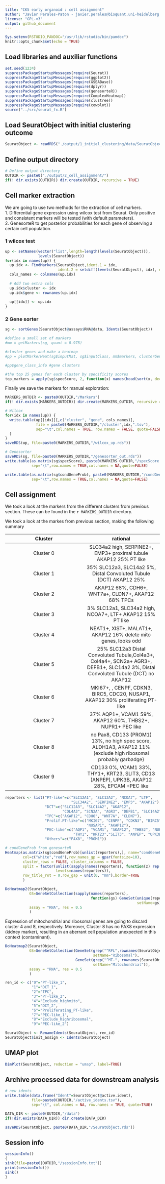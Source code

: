 ```yaml
---
title: "CK5 early organoid : cell assignment"
author: "Javier Perales-Paton - javier.perales@bioquant.uni-heidelberg.de"
license: "GPL-v3"
output: github_document
---
```



```r
Sys.setenv(RSTUDIO_PANDOC="/usr/lib/rstudio/bin/pandoc")
knitr::opts_chunk$set(echo = TRUE)
```

## Load libraries and auxiliar functions
```r
set.seed(1234)
suppressPackageStartupMessages(require(Seurat))
suppressPackageStartupMessages(require(ggplot2))
suppressPackageStartupMessages(require(GSEABase))
suppressPackageStartupMessages(require(dplyr))
suppressPackageStartupMessages(require(genesorteR))
suppressPackageStartupMessages(require(ComplexHeatmap))
suppressPackageStartupMessages(require(clustree))
suppressPackageStartupMessages(require(cowplot))
source("../src/seurat_fx.R")
```

## Load SeuratObject with initial clustering outcome
```r
SeuratObject <- readRDS("./output/1_initial_clustering/data/SeuratObject.rds")
```
## Define output directory
```r
# Define output directory
OUTDIR <- paste0("./output/2_cell_assignment/")
if(! dir.exists(OUTDIR)) dir.create(OUTDIR, recursive = TRUE)
```

## Cell marker extraction
We are going to use two methods for the extraction of cell markers.   
1. Differential gene expression using wilcox test from Seurat. Only positive
   and consistent markers will be tested (with default parameters).   
2. GenesorteR to get posterior probabilities for each gene of observing a certain
cell population.

### 1 wilcox test

```r
up <- setNames(vector("list",length=length(levels(SeuratObject))), 
               levels(SeuratObject))
for(idx in names(up)) {
  up.idx <- FindMarkers(SeuratObject,ident.1 = idx, 
                        ident.2 = setdiff(levels(SeuratObject), idx), only.pos=T)
  cols_names <- colnames(up.idx)
  
  # Add two extra cols
  up.idx$cluster <- idx
  up.idx$gene <- rownames(up.idx)
  
  up[[idx]] <- up.idx
}
```

### 2 Gene sorter

```r
sg <- sortGenes(SeuratObject@assays$RNA@data, Idents(SeuratObject))

#define a small set of markers
#mm = getMarkers(sg, quant = 0.975)

#cluster genes and make a heatmap
#pp = plotMarkerHeat(sg$inputMat, sg$inputClass, mm$markers, clusterGenes=TRUE, outs = TRUE)

#pp$gene_class_info #gene clusters

#the top 25 genes for each cluster by specificity scores
top_markers = apply(sg$specScore, 2, function(x) names(head(sort(x, decreasing = TRUE), n = 25)))

```

Finally we save the markers for manual exploration:

```r
MARKERS_OUTDIR <- paste0(OUTDIR,"/Markers")
if(! dir.exists(MARKERS_OUTDIR)) dir.create(MARKERS_OUTDIR, recursive = TRUE)

# Wilcox
for(idx in names(up)) {
  write.table(up[[idx]][,c("cluster", "gene", cols_names)],
              file = paste0(MARKERS_OUTDIR,"/cluster",idx,".tsv"),
              sep="\t",col.names = TRUE, row.names = FALSE, quote=FALSE
  )
}
saveRDS(up, file=paste0(MARKERS_OUTDIR,"/wilcox_up.rds"))

# Genesorter
saveRDS(sg, file=paste0(MARKERS_OUTDIR,"/genesorter_out.rds"))
write.table(as.matrix(sg$specScore), paste0(MARKERS_OUTDIR,"/specScore.tsv"),
            sep="\t",row.names = TRUE,col.names = NA,quote=FALSE)

write.table(as.matrix(sg$condGeneProb), paste0(MARKERS_OUTDIR,"/condGeneProb.tsv"),
            sep="\t",row.names = TRUE,col.names = NA,quote=FALSE)
```


## Cell assignment
We took a look at the markers from the different clusters from previous section. These can be found in the `r MARKERS_OUTDIR` directory.

We took a look at the markes from previous section, making the following summary

| Cluster | rational |
|:---:|:---:|
| Cluster 0 | SLC34a2 high, SERPINE2+, EMP3+ proximal tubule  AKAP12 25% PT like |
| Cluster 1 | 35% SLC12a3, SLC14a2 5%, Distal Convoluted Tubule (DCT) AKAP12 25% |
| Cluster 2 | AKAP12 68%, CDH6+, WNT7a+, CLDN7+, AKAP12 68% TPCs |
| Cluster 3 | 3% SLC12a1, SLC34a2 high, NCOA7+, LTF+ AKAP12 15% PT like |
| Cluster 4 | NEAT1+, XIST+, MALAT1+, AKAP12 16% delete mito genes, looks odd |
| Cluster 5 | 25% SLC12a3 Distal Convoluted Tubule,Col4a3+, Col4a4+, SCN2a+ AGR3+, DEFB1+,  SLC14a2 3%, Distal Convoluted Tubule (DCT) no AKAP12 |
| Cluster 6 | MKI67+, , CENPF, CDKN3, BIRC5, CDC20, NUSAP1, AKAP12 30% proliferating PT-like |
| Cluster 7 | 37% AQP1+, VCAM1 59%, AKAP12 60%, THBS2+, NUPR1+ PEC like |
| Cluster 8 | no Pax8, CD133 (PROM1) 13%, no high spec score, ALDH1A3, AKAP12 11% (exclude high ribosomal probably garbadge) |
| Cluster 9 | CD133 0%, VCAM1 33%, THY1+, KRT23, SLIT3, CD13 (ANPEP), UPK3B, AKAP12 28%, EPCAM +PEC like |

```r
reporters <- list("PT-like"=c("SLC12A1", "SLC12A2", "NCOA7", "LTF",
                              "SLC34A2", "SERPINE2", "EMP3", "AKAP12"),
                  "DCT"=c("SLC12A3", "SLC14A2", "AKAP12",
                          "COL4A3", "SCN2A", "AGR3", "DEFB1", "SLC14A2"),
                  "TPC"=c("AKAP12", "CDH6", "WNT7A", "CLDN7"),
                  "Prolif.PT-like"=c("MKI67", "CENPF", "CDKN3", "BIRC5", "CDC20",
                                     "NUSAP1", "AKAP12"),
                  "PEC-like"=c("AQP1", "VCAM1", "AKAP12", "THBS2", "NUPR1",
                               "THY1", "KRT23","SLIT3", "ANPEP", "UPK3B"),
                  "Others"=c("PAX8", "PROM1"))
```

```r
# condGeneProb from genesorteR
Heatmap(as.matrix(sg$condGeneProb)[unlist(reporters),], name="condGeneProb",
        col=c("white","red"),row_names_gp = gpar(fontsize=10),
        cluster_rows = FALSE, cluster_columns = FALSE,
        split = factor(unlist(sapply(names(reporters), function(z) rep(z,length(reporters[[z]])))),
                       levels=names(reporters)),
        row_title_rot = 0,row_gap = unit(0, "mm"),border=TRUE
        )
```

```r
DoHeatmap2(SeuratObject, 
           GS=GeneSetCollection(sapply(names(reporters), 
                                       function(gs) GeneSet(unique(reporters[[gs]]), 
                                                            setName=gs))),
           assay = "RNA", res = 0.5
           )
```

Expression of mitochondrial and ribosomal genes are going to discard cluster 4 and 8, 
respectively. Moreover, Cluster 8 has no PAX8 expression (kidney marker), resulting in 
an aberrant cell population unexpected in this context (contaminant).

```r
DoHeatmap2(SeuratObject, 
           GS=GeneSetCollection(GeneSet(grep("^RPL",rownames(SeuratObject), value=TRUE), 
                                        setName="Ribosomal"),
                                GeneSet(grep("^MT-", rownames(SeuratObject), value=TRUE), 
                                        setName="Mitochondrial")),
           assay = "RNA", res = 0.5
           )
```

```r
ren_id <- c("0"="PT-like_1",
            "1"="DCT_1",
            "2"="TPC",
            "3"="PT-like_2",
            "4"="Exclude_highmito",
            "5"="DCT_2",
            "6"="Proliferating_PT-like",
            "7"="PEC-like_1",
            "8"="Exclude_highribosomal",
            "9"="PEC-like_2")
```



```r
SeuratObject <- RenameIdents(SeuratObject, ren_id)
SeuratObject$init_assign <- Idents(SeuratObject)
```


## UMAP plot
```r
DimPlot(SeuratObject, reduction = "umap", label=TRUE)
```

## Archive processed data for downstream analysis

```r
# new idents
write.table(data.frame("Ident"=SeuratObject@active.ident),
            file=paste0(OUTDIR,"/active_idents.tsv"),
            sep="\t", col.names = NA, row.names = TRUE, quote=TRUE)
```

```r
DATA_DIR <- paste0(OUTDIR,"/data")
if(!dir.exists(DATA_DIR)) dir.create(DATA_DIR)
```

```r
saveRDS(SeuratObject, paste0(DATA_DIR,"/SeuratObject.rds"))
```                                                                                                                                                                                                         

## Session info

```r
sessionInfo()
{                                                                                                                                                                                                           
sink(file=paste0(OUTDIR,"/sessionInfo.txt"))
print(sessionInfo())
sink()
}
```
